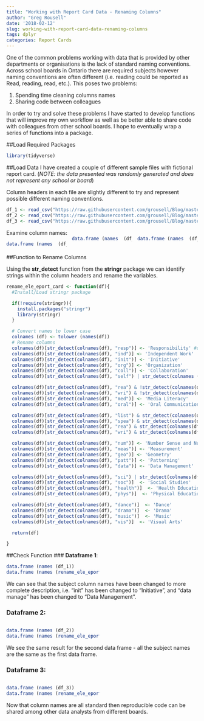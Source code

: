 ```yaml
---
title: "Working with Report Card Data - Renaming Columns"
author: "Greg Rousell"
date: '2018-02-12'
slug: working-with-report-card-data-renaming-columns
tags: dplyr
categories: Report Cards
---
```


<style>
  .col2 {
    columns: 2 200px;         /* number of columns and width in pixels*/
    -webkit-columns: 2 200px; /* chrome, safari */
    -moz-columns: 2 200px;    /* firefox */
  }
  .col3 {
    columns: 3 100px;
    -webkit-columns: 3 100px;
    -moz-columns: 3 100px;
  }
</style>


One of the common problems working with data that is provided by other departments or organisations is the lack of standard naming conventions. Across school boards in Ontario there are required subjects however naming conventions are often different (i.e. reading could be reported as Read, reading, read, etc.). This poses two problems:  

1. Spending time cleaning columns names 
2. Sharing code between colleagues  

In order to try and solve these problems I have started to develop functions that will improve my own workflow as well as be better able to share code with colleagues from other school boards. I hope to eventually wrap a series of functions into a package. 

##Load Required Packages
```r
library(tidyverse)
```

##Load Data
I have created a couple of different sample files with fictional report card. (*NOTE: the data presented was randomly generated and does not represent any school or board*)  

Column headers in each file are slightly different to try and represent possible different naming conventions. 

```r
df_1 <- read_csv("https://raw.githubusercontent.com/grousell/Blog/master/data/sample_report_card_1.csv")
df_2 <- read_csv("https://raw.githubusercontent.com/grousell/Blog/master/data/sample_report_card_2.csv")
df_3 <- read_csv("https://raw.githubusercontent.com/grousell/Blog/master/data/sample_report_card_3.csv")


```

Examine column names:
<div class="col3">
```r
data.frame (names  (df_1))
```

```r
data.frame (names  (df_2))
```

```r
data.frame (names  (df_3))
```
</div>


##Function to Rename Columns

Using the **str_detect** function from the **stringr** package we can identify strings within the column headers and rename the variables.  

```r
rename_ele_eport_card <- function(df){
  #Install/Load stringr package

  if(!require(stringr)){
    install.packages("stringr")
    library(stringr)
  }

  # Convert names to lower case
  colnames (df) <- tolower (names(df))
  # Rename columns
  colnames(df)[str_detect(colnames(df), "resp")] <- 'Responsibility' #detect if "resp" appears in column name and rename to "Responsibility"
  colnames(df)[str_detect(colnames(df), "ind")] <- 'Independent Work'
  colnames(df)[str_detect(colnames(df), "init")] <- 'Initiative'
  colnames(df)[str_detect(colnames(df), "org")] <- 'Organization'
  colnames(df)[str_detect(colnames(df), "coll")] <- 'Collaboration'
  colnames(df)[str_detect(colnames(df), "self") | str_detect(colnames (df), "reg")] <- 'Self Regulation'

  colnames(df)[str_detect(colnames(df), "rea") & !str_detect(colnames(df), "fre")] <- 'Reading'
  colnames(df)[str_detect(colnames(df), "wri") & !str_detect(colnames(df), "fre")] <- 'Writing'
  colnames(df)[str_detect(colnames(df), "med")] <- 'Media Literacy'
  colnames(df)[str_detect(colnames(df), "oral")] <- 'Oral Communication'

  colnames(df)[str_detect(colnames(df), "list") & str_detect(colnames(df), "fre")] <- 'French Listening'
  colnames(df)[str_detect(colnames(df), "spea") & str_detect(colnames(df), "fre")] <- 'French Speaking'
  colnames(df)[str_detect(colnames(df), "rea") & str_detect(colnames(df), "fre")] <- 'French Reading'
  colnames(df)[str_detect(colnames(df), "wri") & str_detect(colnames(df), "fre")] <- 'French Writing'

  colnames(df)[str_detect(colnames(df), "num")] <- 'Number Sense and Numeration'
  colnames(df)[str_detect(colnames(df), "meas")] <- 'Measurement'
  colnames(df)[str_detect(colnames(df), "geo")] <- 'Geometry'
  colnames(df)[str_detect(colnames(df), "patt")] <- 'Patterning'
  colnames(df)[str_detect(colnames(df), "data")] <- 'Data Management'

  colnames(df)[str_detect(colnames(df), "sci") | str_detect(colnames(df), "tech")] <- 'Science and Technology'
  colnames(df)[str_detect(colnames(df), "soc")]  <- 'Social Studies'
  colnames(df)[str_detect(colnames(df), "health")]  <- 'Health Education'
  colnames(df)[str_detect(colnames(df), "phys")]  <- 'Physical Education'

  colnames(df)[str_detect(colnames(df), "dance")]  <- 'Dance'
  colnames(df)[str_detect(colnames(df), "drama")]  <- 'Drama'
  colnames(df)[str_detect(colnames(df), "music")]  <- 'Music'
  colnames(df)[str_detect(colnames(df), "vis")]  <- 'Visual Arts'

  return(df)

}
```

##Check Function
### **Dataframe 1**:
<div class="col2">

```r
data.frame (names (df_1))
data.frame (names (rename_ele_eport_card(df_1)))
```
</div>

We can see that the subject column names have been changed to more complete description, i.e. "init" has been changed to "Initiative", and "data manage" has been changed to "Data Management". 

### **Dataframe 2**:
<div class="col2">

```r
data.frame (names (df_2))
data.frame (names (rename_ele_eport_card(df_2)))
```
</div>

We see the same result for the second data frame - all the subject names are the same as the first data frame. 

### **Dataframe 3**:
<div class="col2">

```r
data.frame (names (df_3))
data.frame (names (rename_ele_eport_card(df_3)))
```
</div>

Now that column names are all standard then reproducible code can be shared among other data analysts from different boards. 

